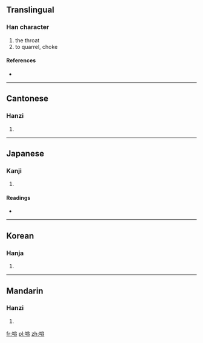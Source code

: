 ==Translingual==

===Han character===
{{Han char|rn=30|rad=口|as=10|sn=13|four=6801<sub>7</sub>|canj=口廿金廿 (RTCT)}}

# the throat
# to quarrel, choke

====References====
* {{Han ref|kx=0202.190|dkj=04063|dj=0424.420|hdz=10670.100|uh=55CC|ud=21964|bh=DCCC|bd=56524}}

----

==Cantonese==

===Hanzi===
{{yue-hanzi|jyut=|y=aai3, yik1}}

# {{defn|Cantonese|sort=口10}}

----

==Japanese==

===Kanji===
{{ja-kanji|grade=|rs=口10}}

# {{defn|Japanese|sort=口10}}

====Readings====
* {{ja-readings|on=[[えき]] (eki), [[やく]] (yaku), [[あく]] (aku), [[あい]] (ai), [[えい]] (ei)|kun=[[のど]] (nodo)}}

----

==Korean==

===Hanja===
{{ko-hanja|hangeul=[[이]], [[액]]|rv=i, aek|mr=i, aek}}

# {{defn|Korean|sort=口10}}

----

==Mandarin==

===Hanzi===
{{cmn-hanzi|pin=[[yì]] ([[yi4]])|wg=i<sup>4</sup>}}

# {{defn|Mandarin|sort=口10}}

[[fr:嗌]]
[[pl:嗌]]
[[zh:嗌]]